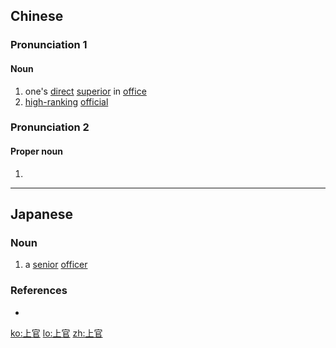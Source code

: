 ==Chinese==
{{zh-forms}}

===Pronunciation 1===
{{zh-pron
|m=shàngguān
|c=soeng6 gun1
|h=pfs=song-kôn
|mn=xm,qz,tw:siōng-koaⁿ/zz:siāng-koaⁿ
|cat=n
}}

====Noun====
{{zh-noun}}

# one's [[direct]] [[superior]] in [[office]]
# [[high-ranking]] [[official]]

===Pronunciation 2===
{{zh-pron
|m=Shàngguān
|c=soeng6 gun1
|h=pfs=Song-kôn
|mn=xm,qz,tw:Siōng-koan/zz:Siāng-koan
|cat=pn
}}

====Proper noun====
{{zh-proper noun}}

# {{surname|lang=zh}}

----

==Japanese==
{{ja-kanjitab|じょう|かん|yomi=on}}

===Noun===
{{ja-noun|じょうかん}}

# a [[senior]] [[officer]]

===References===
* {{R:Shogakukan}}

[[ko:上官]]
[[lo:上官]]
[[zh:上官]]